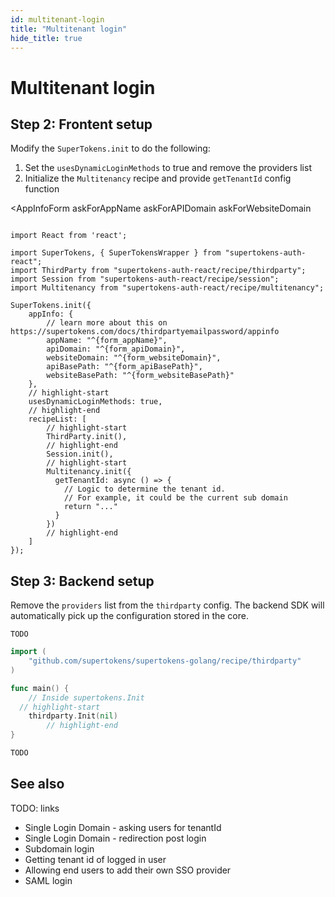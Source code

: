 ```yaml
---
id: multitenant-login
title: "Multitenant login"
hide_title: true
---
```



<MultiTenancyPaidBanner />

# Multitenant login

<MultitenancyIntro />
<CreateConfigureTenants />

## Step 2: Frontent setup

Modify the `SuperTokens.init` to do the following:
1. Set the `usesDynamicLoginMethods` to true and remove the providers list
2. Initialize the `Multitenancy` recipe and provide `getTenantId` config function

<AppInfoForm
    askForAppName
    askForAPIDomain
    askForWebsiteDomain
>

```tsx

import React from 'react';

import SuperTokens, { SuperTokensWrapper } from "supertokens-auth-react";
import ThirdParty from "supertokens-auth-react/recipe/thirdparty";
import Session from "supertokens-auth-react/recipe/session";
import Multitenancy from "supertokens-auth-react/recipe/multitenancy";

SuperTokens.init({
    appInfo: {
        // learn more about this on https://supertokens.com/docs/thirdpartyemailpassword/appinfo
        appName: "^{form_appName}",
        apiDomain: "^{form_apiDomain}",
        websiteDomain: "^{form_websiteDomain}",
        apiBasePath: "^{form_apiBasePath}",
        websiteBasePath: "^{form_websiteBasePath}"
    },
    // highlight-start
    usesDynamicLoginMethods: true,
    // highlight-end
    recipeList: [
        // highlight-start
        ThirdParty.init(),
        // highlight-end
        Session.init(),
        // highlight-start
        Multitenancy.init({
          getTenantId: async () => {
            // Logic to determine the tenant id.
            // For example, it could be the current sub domain
            return "..."
          }
        })
        // highlight-end
    ]
});
```



</AppInfoForm>

## Step 3: Backend setup

Remove the `providers` list from the `thirdparty` config. The backend SDK will automatically pick up the configuration stored in the core.

<BackendSDKTabs>
<TabItem value="nodejs">

```tsx
TODO
```
</TabItem>
<TabItem value="go">

```go
import (
	"github.com/supertokens/supertokens-golang/recipe/thirdparty"
)

func main() {
	// Inside supertokens.Init
  // highlight-start
	thirdparty.Init(nil)
		// highlight-end
}
```
</TabItem>
<TabItem value="python">

```python
TODO
```

</TabItem>
</BackendSDKTabs>

<BackendCORS />

## See also

TODO: links

- Single Login Domain - asking users for tenantId
- Single Login Domain - redirection post login
- Subdomain login
- Getting tenant id of logged in user
- Allowing end users to add their own SSO provider
- SAML login

